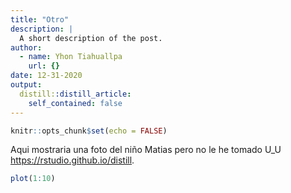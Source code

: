 ```yaml
---
title: "Otro"
description: |
  A short description of the post.
author:
  - name: Yhon Tiahuallpa
    url: {}
date: 12-31-2020
output:
  distill::distill_article:
    self_contained: false
---
```



```r
knitr::opts_chunk$set(echo = FALSE)

```

Aqui mostraria una foto del niño Matias pero no le he tomado U_U <https://rstudio.github.io/distill>.





```r
plot(1:10)
```



<script src="https://utteranc.es/client.js"
        repo="jhon-tiahuallpa/jhon-tiahuallpa.github.io"
        issue-term="pathname"
        theme="github-light"
        crossorigin="anonymous"
        async>
</script>